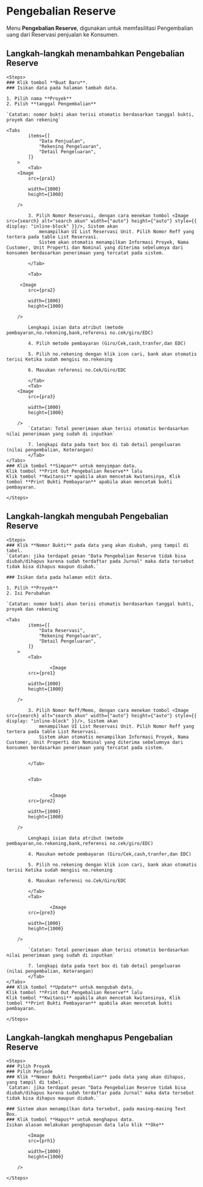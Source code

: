 

# Pengebalian Reserve

Menu **Pengebalian Reserve**, digunakan untuk memfasilitasi
Pengembalian uang dari Reservasi penjualan ke Konsumen.

## Langkah-langkah menambahkan Pengebalian Reserve

    <Steps>
    ### Klik tombol **Buat Baru**.
    ### Isikan data pada halaman tambah data.

    1. Pilih nama **Proyek**
    2. Pilih **tanggal Pengembalian**

    `Catatan: nomor bukti akan terisi otomatis berdasarkan tanggal bukti, proyek dan rekening`

    <Tabs
            items={[
                "Data Penjualan",
                "Rekening Pengeluaran",
                "Detail Pengeluaran",
            ]}
        >
            <Tab>
        <Image
            src={pra1}
            
            width={1000}
            height={1000}
                
        />

            3. Pilih Nomor Reservasi, dengan cara menekan tombol <Image src={search} alt="search akun" width={"auto"} height={"auto"} style={{ display: "inline-block" }}/>, Sistem akan
                menampilkan UI List Reservasi Unit. Pilih Nomor Reff yang tertera pada table List Reservasi.
                Sistem akan otomatis menampilkan Informasi Proyek, Nama Customer, Unit Properti dan Nominal yang diterima sebelumnya dari konsumen berdasarkan penerimaan yang tercatat pada sistem.
          
            </Tab>

            <Tab>

         <Image
            src={pra2}
            
            width={1000}
            height={1000}
                
        />

            Lengkapi isian data atribut (metode pembayaran,no.rekening,bank,referensi no.cek/giro/EDC)

            4. Pilih metode pembayaran (Giro/Cek,cash,tranfer,dan EDC)

            5. Pilih no.rekening dengan klik icon cari, bank akan otomatis terisi Ketika sudah mengisi no.rekening

            6. Masukan referensi no.Cek/Giro/EDC
            
            </Tab>
            <Tab>
        <Image
            src={pra3}
            
            width={1000}
            height={1000}
                
        />
            `Catatan: Total penerimaan akan terisi otomatis berdasarkan nilai penerimaan yang sudah di inputkan`
            
            7. lengkapi data pada text box di tab detail pengeluaran (nilai pengembalian, Keterangan)
            </Tab>
    </Tabs>
    ### Klik tombol **Simpan** untuk menyimpan data.
    Klik tombol **Print Out Pengebalian Reserve** lalu
    Klik tombol **Kwitansi** apabila akan mencetak kwitansinya, Klik tombol **Print Bukti Pembayaran** apabila akan mencetak bukti pembayaran.

    </Steps>

## Langkah-langkah mengubah Pengebalian Reserve

    <Steps>
    ### Klik **Nomor Bukti** pada data yang akan diubah, yang tampil di tabel.
    `Catatan: jika terdapat pesan "Data Pengebalian Reserve tidak bisa diubah/dihapus karena sudah terdaftar pada Jurnal" maka data tersebut tidak bisa dihapus maupun diubah.`

    ### Isikan data pada halaman edit data.

    1. Pilih **Proyek**
    2. Isi Perubahan

    `Catatan: nomor bukti akan terisi otomatis berdasarkan tanggal bukti, proyek dan rekening`

    <Tabs
            items={[
                "Data Reservasi",
                "Rekening Pengeluaran",
                "Detail Pengeluaran",
            ]}
        >
            <Tab>

                    <Image
            src={pre1}
            
            width={1000}
            height={1000}
                
        />

            3. Pilih Nomor Reff/Memo, dengan cara menekan tombol <Image src={search} alt="search akun" width={"auto"} height={"auto"} style={{ display: "inline-block" }}/>, Sistem akan
                menampilkan UI List Reservasi Unit. Pilih Nomor Reff yang tertera pada table List Reservasi.
                Sistem akan otomatis menampilkan Informasi Proyek, Nama Customer, Unit Properti dan Nominal yang diterima sebelumnya dari konsumen berdasarkan penerimaan yang tercatat pada sistem.

           
            </Tab>


            <Tab>

            
                    <Image
            src={pre2}
            
            width={1000}
            height={1000}
                
        />

            Lengkapi isian data atribut (metode pembayaran,no.rekening,bank,referensi no.cek/giro/EDC)

            4. Masukan metode pembayaran (Giro/Cek,cash,tranfer,dan EDC)

            5. Pilih no.rekening dengan klik icon cari, bank akan otomatis terisi Ketika sudah mengisi no.rekening

            6. Masukan referensi no.Cek/Giro/EDC
            
            </Tab>
            <Tab>

                    <Image
            src={pre3}
            
            width={1000}
            height={1000}
                
        />

            `Catatan: Total penerimaan akan terisi otomatis berdasarkan nilai penerimaan yang sudah di inputkan`
            
            7. lengkapi data pada text box di tab detail pengeluaran (nilai pengembalian, Keterangan)
            </Tab>
    </Tabs>
    ### Klik tombol **Update** untuk mengubah data.
    Klik tombol **Print Out Pengebalian Reserve** lalu
    Klik tombol **Kwitansi** apabila akan mencetak kwitansinya, Klik tombol **Print Bukti Pembayaran** apabila akan mencetak bukti pembayaran.

    </Steps>

## Langkah-langkah menghapus Pengebalian Reserve

    <Steps>
    ### Pilih Proyek
    ### Pilih Periode
    ### Klik **Nomor Bukti Pengembalian** pada data yang akan dihapus, yang tampil di tabel.
    `Catatan: jika terdapat pesan "Data Pengebalian Reserve tidak bisa diubah/dihapus karena sudah terdaftar pada Jurnal" maka data tersebut tidak bisa dihapus maupun diubah.`

    ### Sistem akan menampilkan data tersebut, pada masing-masing Text Box.
    ### Klik tombol **Hapus** untuk menghapus data.
    Isikan alasan melakukan penghapusan data lalu klik **Oke**

            <Image
            src={prh1}
            
            width={1000}
            height={1000}
                
        />

    </Steps>
